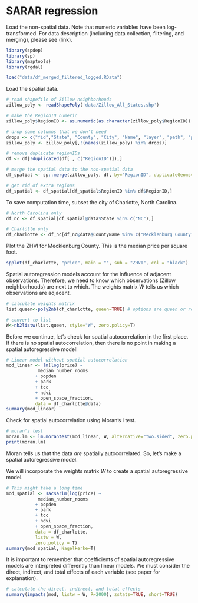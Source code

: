 # SARAR regression

Load the non-spatial data. Note that numeric variables have been log-transformed. For data description (including data collection, filtering, and merging), please see (link).

```r
library(spdep)
library(sp)
library(maptools)
library(rgdal)

load("data/df_merged_filtered_logged.RData")
```

Load the spatial data.

```r
# read shapefile of Zillow neighborhoods
zillow_poly <- readShapePoly('data/Zillow_All_States.shp')

# make the RegionID numeric
zillow_poly$RegionID <- as.numeric(as.character(zillow_poly$RegionID))

# drop some columns that we don't need
drops <- c("fid","State", "County", "City", "Name", "layer", "path", "population") 
zillow_poly <- zillow_poly[,!(names(zillow_poly) %in% drops)] 

# remove duplicate regionIDs
df <- df[!duplicated(df[ , c("RegionID")]),]

# merge the spatial data to the non-spatial data
df_spatial <- sp::merge(zillow_poly, df, by="RegionID", duplicateGeoms=T)

# get rid of extra regions
df_spatial <- df_spatial[df_spatial$RegionID %in% df$RegionID,]
```

To save computation time, subset the city of Charlotte, North Carolina. 

```r
# North Carolina only
df_nc <- df_spatial[df_spatial@data$State %in% c("NC"),]

# Charlotte only
df_charlotte <- df_nc[df_nc@data$CountyName %in% c("Mecklenburg County"),]
```

Plot the ZHVI for Mecklenburg County. This is the median price per square foot. 

```r
spplot(df_charlotte, "price", main = "", sub = "ZHVI", col = "black")
```

Spatial autoregression models account for the influence of adjacent observations. Therefore, we need to know which observations (Zillow neighborhoods) are next to which. The weights matrix $W$ tells us which observations are adjacent. 

```r
# calculate weights matrix
list.queen<-poly2nb(df_charlotte, queen=TRUE) # options are queen or rook

# convert to list
W<-nb2listw(list.queen, style="W", zero.policy=T)
```

Before we continue, let's check for spatial autocorrelation in the first place. If there is no spatial autocorrelation, then there is no point in making a spatial autoregressive model!

```r
# Linear model without spatial autocorrelation
mod_linear <- lm(log(price) ~ 
            median_number_rooms
           + popden
           + park
           + tcc
           + ndvi
           + open_space_fraction,
           data = df_charlotte@data)
summary(mod_linear)
```

Check for spatial autocorrelation using Moran's I test. 

```r
# moran's test
moran.lm <- lm.morantest(mod_linear, W, alternative="two.sided", zero.policy = T)
print(moran.lm)
```

Moran tells us that the data *are* spatially autocorrelated. So, let's make a spatial autoregressive model. 

We will incorporate the weights matrix $W$ to create a spatial autoregressive model. 

```r
# This might take a long time
mod_spatial <- sacsarlm(log(price) ~ 
            median_number_rooms
           + popden
           + park
           + tcc
           + ndvi
           + open_space_fraction,
           data = df_charlotte,
           listw = W,
           zero.policy = T)
summary(mod_spatial, Nagelkerke=T)
```

It is important to remember that coefficients of spatial autoregressive models are interpreted differently than linear models. We must consider the direct, indirect, and total effects of each variable (see paper for explanation). 

```r
# calculate the direct, indirect, and total effects
summary(impacts(mod, listw = W, R=2000), zstats=TRUE, short=TRUE)
```


